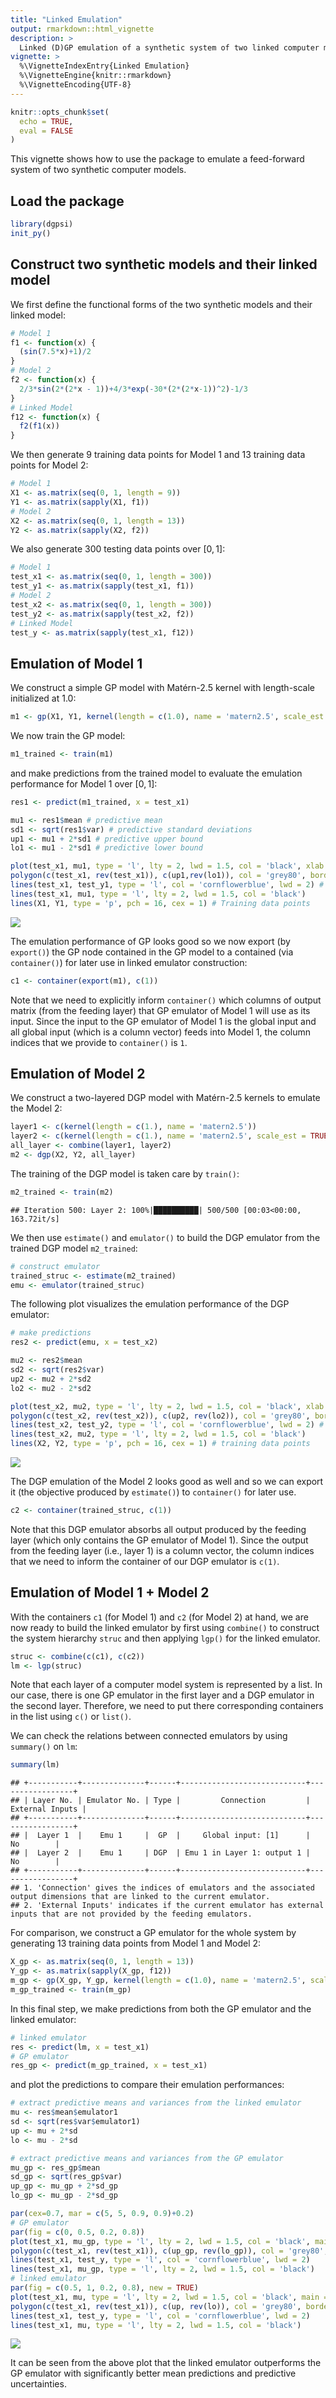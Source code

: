 ```yaml
---
title: "Linked Emulation"
output: rmarkdown::html_vignette
description: >
  Linked (D)GP emulation of a synthetic system of two linked computer models.
vignette: >
  %\VignetteIndexEntry{Linked Emulation}
  %\VignetteEngine{knitr::rmarkdown}
  %\VignetteEncoding{UTF-8}
---
```


```r
knitr::opts_chunk$set(
  echo = TRUE,
  eval = FALSE
)
```

This vignette shows how to use the package to emulate a feed-forward system of two synthetic computer models.

## Load the package

```r
library(dgpsi)
init_py()
```

## Construct two synthetic models and their linked model

We first define the functional forms of the two synthetic models and their linked model:

```r
# Model 1
f1 <- function(x) {
  (sin(7.5*x)+1)/2
}
# Model 2
f2 <- function(x) {
  2/3*sin(2*(2*x - 1))+4/3*exp(-30*(2*(2*x-1))^2)-1/3  
}
# Linked Model 
f12 <- function(x) {
  f2(f1(x))
}
```

We then generate 9 training data points for Model 1 and 13 training data points for Model 2:

```r
# Model 1
X1 <- as.matrix(seq(0, 1, length = 9))
Y1 <- as.matrix(sapply(X1, f1))
# Model 2
X2 <- as.matrix(seq(0, 1, length = 13))
Y2 <- as.matrix(sapply(X2, f2))
```

We also generate 300 testing data points over $[0,1]$:

```r
# Model 1
test_x1 <- as.matrix(seq(0, 1, length = 300))
test_y1 <- as.matrix(sapply(test_x1, f1))
# Model 2
test_x2 <- as.matrix(seq(0, 1, length = 300))
test_y2 <- as.matrix(sapply(test_x2, f2))
# Linked Model
test_y <- as.matrix(sapply(test_x1, f12))
```

## Emulation of Model 1

We construct a simple GP model with Matérn-2.5 kernel with length-scale initialized at 1.0:

```r
m1 <- gp(X1, Y1, kernel(length = c(1.0), name = 'matern2.5', scale_est = TRUE))
```

We now train the GP model:

```r
m1_trained <- train(m1)
```

and make predictions from the trained model to evaluate the emulation performance for Model 1 over $[0,1]$:

```r
res1 <- predict(m1_trained, x = test_x1)

mu1 <- res1$mean # predictive mean
sd1 <- sqrt(res1$var) # predictive standard deviations
up1 <- mu1 + 2*sd1 # predictive upper bound
lo1 <- mu1 - 2*sd1 # predictive lower bound

plot(test_x1, mu1, type = 'l', lty = 2, lwd = 1.5, col = 'black', xlab = 'x1', cex.axis = 1, cex.lab = 1, ylab = 'y1 (x2)', ylim = c(-0.2,1.2))  # predictive means 
polygon(c(test_x1, rev(test_x1)), c(up1,rev(lo1)), col = 'grey80', border = F) # predictive bounds
lines(test_x1, test_y1, type = 'l', col = 'cornflowerblue', lwd = 2) # Underlying truth
lines(test_x1, mu1, type = 'l', lty = 2, lwd = 1.5, col = 'black')
lines(X1, Y1, type = 'p', pch = 16, cex = 1) # Training data points
```

![](images/model_1.png)

The emulation performance of GP looks good so we now export (by `export()`) the GP node contained in the GP model to a contained (via `container()`) for later use in linked emulator construction:

```r
c1 <- container(export(m1), c(1))
```

Note that we need to explicitly inform `container()` which columns of output matrix (from the feeding layer) that GP emulator of Model 1 will use as its input. Since the input to the GP emulator of Model 1 is the global input and all global input (which is a column vector) feeds into Model 1, the column indices that we provide to `container()` is `1`.

## Emulation of Model 2

We construct a two-layered DGP model with Matérn-2.5 kernels to emulate the Model 2:

```r
layer1 <- c(kernel(length = c(1.), name = 'matern2.5'))
layer2 <- c(kernel(length = c(1.), name = 'matern2.5', scale_est = TRUE))
all_layer <- combine(layer1, layer2)
m2 <- dgp(X2, Y2, all_layer)
```

The training of the DGP model is taken care by `train()`:

```r
m2_trained <- train(m2)
```

```
## Iteration 500: Layer 2: 100%|██████████| 500/500 [00:03<00:00, 163.72it/s]
```

We then use `estimate()` and `emulator()` to build the DGP emulator from the trained DGP model `m2_trained`:

```r
# construct emulator
trained_struc <- estimate(m2_trained)
emu <- emulator(trained_struc)
```

The following plot visualizes the emulation performance of the DGP emulator:

```r
# make predictions
res2 <- predict(emu, x = test_x2)

mu2 <- res2$mean
sd2 <- sqrt(res2$var)
up2 <- mu2 + 2*sd2
lo2 <- mu2 - 2*sd2

plot(test_x2, mu2, type = 'l', lty = 2, lwd = 1.5, col = 'black', xlab = 'x2 (y1)', cex.axis = 1, cex.lab = 1, ylab = 'y2', ylim = c(-1.2,1.7))  # predictive means 
polygon(c(test_x2, rev(test_x2)), c(up2, rev(lo2)), col = 'grey80', border = F) # predictive bounds
lines(test_x2, test_y2, type = 'l', col = 'cornflowerblue', lwd = 2) # underlying truth
lines(test_x2, mu2, type = 'l', lty = 2, lwd = 1.5, col = 'black')
lines(X2, Y2, type = 'p', pch = 16, cex = 1) # training data points
```

![](images/model_2.png)

The DGP emulation of the Model 2 looks good as well and so we can export it (the objective produced by `estimate()`) to `container()` for later use.

```r
c2 <- container(trained_struc, c(1))
```

Note that this DGP emulator absorbs all output produced by the feeding layer (which only contains the GP emulator of Model 1). Since the output from the feeding layer (i.e., layer 1) is a column vector, the column indices that we need to inform the container of our DGP emulator is `c(1)`.

## Emulation of Model 1 + Model 2

With the containers `c1` (for Model 1) and `c2` (for Model 2) at hand, we are now ready to build the linked emulator by first using `combine()` to construct the system hierarchy `struc` and then applying `lgp()` for the linked emulator.  

```r
struc <- combine(c(c1), c(c2))
lm <- lgp(struc)
```

Note that each layer of a computer model system is represented by a list. In our case, there is one GP emulator in the first layer and a DGP emulator in the second layer. Therefore, we need to put there corresponding containers in the list using `c()` or `list()`.

We can check the relations between connected emulators by using `summary()` on `lm`:

```r
summary(lm)
```

```
## +-----------+--------------+------+----------------------------+-----------------+
## | Layer No. | Emulator No. | Type |         Connection         | External Inputs |
## +-----------+--------------+------+----------------------------+-----------------+
## |  Layer 1  |    Emu 1     |  GP  |     Global input: [1]      |       No        |
## |  Layer 2  |    Emu 1     | DGP  | Emu 1 in Layer 1: output 1 |       No        |
## +-----------+--------------+------+----------------------------+-----------------+
## 1. 'Connection' gives the indices of emulators and the associated output dimensions that are linked to the current emulator.
## 2. 'External Inputs' indicates if the current emulator has external inputs that are not provided by the feeding emulators.
```

For comparison, we construct a GP emulator for the whole system by generating 13 training data points from Model 1 and Model 2:

```r
X_gp <- as.matrix(seq(0, 1, length = 13))
Y_gp <- as.matrix(sapply(X_gp, f12))
m_gp <- gp(X_gp, Y_gp, kernel(length = c(1.0), name = 'matern2.5', scale_est = TRUE))
m_gp_trained <- train(m_gp)
```

In this final step, we make predictions from both the GP emulator and the linked emulator:

```r
# linked emulator
res <- predict(lm, x = test_x1)
# GP emulator
res_gp <- predict(m_gp_trained, x = test_x1)
```

and plot the predictions to compare their emulation performances:

```r
# extract predictive means and variances from the linked emulator
mu <- res$mean$emulator1
sd <- sqrt(res$var$emulator1)
up <- mu + 2*sd
lo <- mu - 2*sd

# extract predictive means and variances from the GP emulator
mu_gp <- res_gp$mean
sd_gp <- sqrt(res_gp$var)
up_gp <- mu_gp + 2*sd_gp
lo_gp <- mu_gp - 2*sd_gp

par(cex=0.7, mar = c(5, 5, 0.9, 0.9)+0.2)
# GP emulator
par(fig = c(0, 0.5, 0.2, 0.8))
plot(test_x1, mu_gp, type = 'l', lty = 2, lwd = 1.5, col = 'black', main = "GP Emulator", xlab = 'x1', ylab = 'y2', ylim=c(-1.7,1.7))
polygon(c(test_x1, rev(test_x1)), c(up_gp, rev(lo_gp)), col = 'grey80', border = F)
lines(test_x1, test_y, type = 'l', col = 'cornflowerblue', lwd = 2) 
lines(test_x1, mu_gp, type = 'l', lty = 2, lwd = 1.5, col = 'black')
# linked emulator
par(fig = c(0.5, 1, 0.2, 0.8), new = TRUE)
plot(test_x1, mu, type = 'l', lty = 2, lwd = 1.5, col = 'black', main = "Linked Emulator", xlab = 'x1', ylab = 'y2', ylim=c(-1.7,1.7))
polygon(c(test_x1, rev(test_x1)), c(up, rev(lo)), col = 'grey80', border = F)
lines(test_x1, test_y, type = 'l', col = 'cornflowerblue', lwd = 2) 
lines(test_x1, mu, type = 'l', lty = 2, lwd = 1.5, col = 'black')
```

![](images/linked_plot.png)

It can be seen from the above plot that the linked emulator outperforms the GP emulator with significantly better mean predictions and predictive uncertainties.
